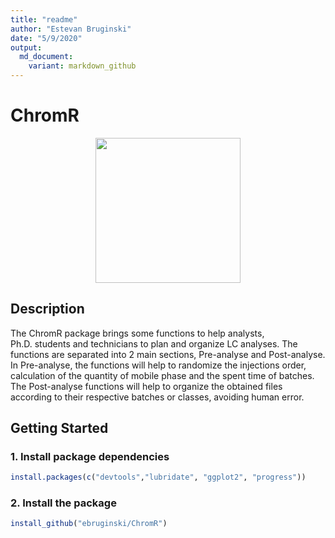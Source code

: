 ```yaml
---
title: "readme"
author: "Estevan Bruginski"
date: "5/9/2020"
output: 
  md_document:
    variant: markdown_github
---
```


# ChromR

<p align="center">
  <img src="https://github.com/ebruginski/ChromR/blob/master/docs/logo.png" weight="200" height = "231.8">
</p>

## Description 

The ChromR package brings some functions to help analysts, Ph.D. students and technicians to plan and organize LC analyses. The functions are separated into 2 main sections, Pre-analyse and Post-analyse. In Pre-analyse, the functions will help to randomize the injections order,  calculation of the quantity of mobile phase and the spent time of batches. The Post-analyse functions will help to organize the obtained files according to their respective batches or classes, avoiding human error.

## Getting Started

### 1. Install package dependencies 

```R
install.packages(c("devtools","lubridate", "ggplot2", "progress"))

```

### 2. Install the package

```R
install_github("ebruginski/ChromR")

```



